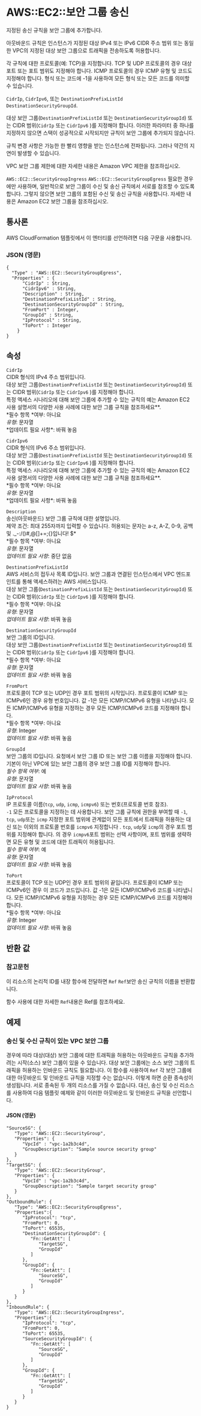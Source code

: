 # AWS::EC2::보안 그룹 송신

지정된 송신 규칙을 보안 그룹에 추가합니다.

아웃바운드 규칙은 인스턴스가 지정된 대상 IPv4 또는 IPv6 CIDR 주소 범위 또는 동일한 VPC의 지정된 대상 보안 그룹으로 트래픽을 전송하도록 허용합니다.

각 규칙에 대한 프로토콜(예: TCP)을 지정합니다. TCP 및 UDP 프로토콜의 경우 대상 포트 또는 포트 범위도 지정해야 합니다. ICMP 프로토콜의 경우 ICMP 유형 및 코드도 지정해야 합니다. 형식 또는 코드에 -1을 사용하여 모든 형식 또는 모든 코드를 의미할 수 있습니다.

`CidrIp`, `CidrIpv6`, 또는 `DestinationPrefixListId` `DestinationSecurityGroupId`.

대상 보안 그룹(`DestinationPrefixListId` 또는 `DestinationSecurityGroupId`) 또는 CIDR 범위(`CidrIp` 또는 `CidrIpv6` )를 지정해야 합니다. 이러한 파라미터 중 하나를 지정하지 않으면 스택이 성공적으로 시작되지만 규칙이 보안 그룹에 추가되지 않습니다.

규칙 변경 사항은 가능한 한 빨리 영향을 받는 인스턴스에 전파됩니다. 그러나 약간의 지연이 발생할 수 있습니다.

VPC 보안 그룹 제한에 대한 자세한 내용은 Amazon VPC 제한을 참조하십시오.

`AWS::EC2::SecurityGroupIngress` `AWS::EC2::SecurityGroupEgress` 필요한 경우에만 사용하며, 일반적으로 보안 그룹이 수신 및 송신 규칙에서 서로를 참조할 수 있도록 합니다. 그렇지 않으면 보안 그룹의 포함된 수신 및 송신 규칙을 사용합니다. 자세한 내용은 Amazon EC2 보안 그룹을 참조하십시오.

## 통사론

AWS CloudFormation 템플릿에서 이 엔터티를 선언하려면 다음 구문을 사용합니다.

### JSON (영문)

```
{
  "Type" : "AWS::EC2::SecurityGroupEgress",
  "Properties" : {
      "CidrIp" : String,
      "CidrIpv6" : String,
      "Description" : String,
      "DestinationPrefixListId" : String,
      "DestinationSecurityGroupId" : String,
      "FromPort" : Integer,
      "GroupId" : String,
      "IpProtocol" : String,
      "ToPort" : Integer
    }
}
```

## 속성

`CidrIp`  
CIDR 형식의 IPv4 주소 범위입니다.  
대상 보안 그룹(`DestinationPrefixListId` 또는 `DestinationSecurityGroupId`) 또는 CIDR 범위(`CidrIp` 또는 `CidrIpv6` )를 지정해야 합니다.  
특정 액세스 시나리오에 대해 보안 그룹에 추가할 수 있는 규칙의 예는 Amazon EC2 사용 설명서의 다양한 사용 사례에 대한 보안 그룹 규칙을 참조하세요\**.  
*필수 항목 *여부: 아니요  
*유형*: 문자열  
*업데이트 필요 사항\*: 바꿔 놓음

`CidrIpv6`  
CIDR 형식의 IPv6 주소 범위입니다.  
대상 보안 그룹(`DestinationPrefixListId` 또는 `DestinationSecurityGroupId`) 또는 CIDR 범위(`CidrIp` 또는 `CidrIpv6` )를 지정해야 합니다.  
특정 액세스 시나리오에 대해 보안 그룹에 추가할 수 있는 규칙의 예는 Amazon EC2 사용 설명서의 다양한 사용 사례에 대한 보안 그룹 규칙을 참조하세요\**.  
*필수 항목 *여부: 아니요  
*유형*: 문자열  
*업데이트 필요 사항\*: 바꿔 놓음

`Description`  
송신(아웃바운드) 보안 그룹 규칙에 대한 설명입니다.  
제약 조건: 최대 255자까지 입력할 수 있습니다. 허용되는 문자는 a-z, A-Z, 0-9, 공백 및 .\_-:/()#,@[]+=;{}입니다! $\*  
*필수 항목 *여부: 아니요  
_유형_: 문자열  
_업데이트 필요 사항_: 중단 없음

`DestinationPrefixListId`  
AWS 서비스의 접두사 목록 ID입니다. 보안 그룹과 연결된 인스턴스에서 VPC 엔드포인트를 통해 액세스하려는 AWS 서비스입니다.  
대상 보안 그룹(`DestinationPrefixListId` 또는 `DestinationSecurityGroupId`) 또는 CIDR 범위(`CidrIp` 또는 `CidrIpv6` )를 지정해야 합니다.  
*필수 항목 *여부: 아니요  
_유형_: 문자열  
_업데이트 필요 사항_: 바꿔 놓음

`DestinationSecurityGroupId`  
보안 그룹의 ID입니다.  
대상 보안 그룹(`DestinationPrefixListId` 또는 `DestinationSecurityGroupId`) 또는 CIDR 범위(`CidrIp` 또는 `CidrIpv6` )를 지정해야 합니다.  
*필수 항목 *여부: 아니요  
_유형_: 문자열  
_업데이트 필요 사항_: 바꿔 놓음

`FromPort`  
프로토콜이 TCP 또는 UDP인 경우 포트 범위의 시작입니다. 프로토콜이 ICMP 또는 ICMPv6인 경우 유형 번호입니다. 값 -1은 모든 ICMP/ICMPv6 유형을 나타냅니다. 모든 ICMP/ICMPv6 유형을 지정하는 경우 모든 ICMP/ICMPv6 코드를 지정해야 합니다.  
*필수 항목 *여부: 아니요  
_유형_: Integer  
_업데이트 필요 사항_: 바꿔 놓음

`GroupId`  
보안 그룹의 ID입니다. 요청에서 보안 그룹 ID 또는 보안 그룹 이름을 지정해야 합니다. 기본이 아닌 VPC에 있는 보안 그룹의 경우 보안 그룹 ID를 지정해야 합니다.  
_필수 항목 여부_: 예  
_유형_: 문자열  
_업데이트 필요 사항_: 바꿔 놓음

`IpProtocol`  
IP 프로토콜 이름(`tcp`, `udp`, `icmp`, `icmpv6`) 또는 번호(프로토콜 번호 참조).  
`-1` 모든 프로토콜을 지정하는 데 사용합니다. 보안 그룹 규칙에 권한을 부여할 때 `-1`, `tcp`, `udp`또는 `icmp` 지정한 포트 범위에 관계없이 모든 포트에서 트래픽을 허용하는 대신 또는 이외의 프로토콜 번호를 `icmpv6` 지정합니다 . `tcp`, `udp`및 `icmp`의 경우 포트 범위를 지정해야 합니다. 의 경우 `icmpv6`포트 범위는 선택 사항이며, 포트 범위를 생략하면 모든 유형 및 코드에 대한 트래픽이 허용됩니다.  
_필수 항목 여부_: 예  
_유형_: 문자열  
_업데이트 필요 사항_: 바꿔 놓음

`ToPort`  
프로토콜이 TCP 또는 UDP인 경우 포트 범위의 끝입니다. 프로토콜이 ICMP 또는 ICMPv6인 경우 이 코드가 코드입니다. 값 -1은 모든 ICMP/ICMPv6 코드를 나타냅니다. 모든 ICMP/ICMPv6 유형을 지정하는 경우 모든 ICMP/ICMPv6 코드를 지정해야 합니다.  
*필수 항목 *여부: 아니요  
_유형_: Integer  
_업데이트 필요 사항_: 바꿔 놓음

## 반환 값

### 참고문헌

이 리소스의 논리적 ID를 내장 함수에 전달하면 `Ref` `Ref`보안 송신 규칙의 이름을 반환합니다.

함수 사용에 대한 자세한 `Ref`내용은 Ref를 참조하세요.

## 예제

### 송신 및 수신 규칙이 있는 VPC 보안 그룹

경우에 따라 대상(대상) 보안 그룹에 대한 트래픽을 허용하는 아웃바운드 규칙을 추가하려는 시작(소스) 보안 그룹이 있을 수 있습니다. 대상 보안 그룹에는 소스 보안 그룹의 트래픽을 허용하는 인바운드 규칙도 필요합니다. 이 함수를 사용하여 `Ref` 각 보안 그룹에 대한 아웃바운드 및 인바운드 규칙을 지정할 수는 없습니다. 이렇게 하면 순환 종속성이 생성됩니다. 서로 종속된 두 개의 리소스를 가질 수 없습니다. 대신, 송신 및 수신 리소스를 사용하여 다음 템플릿 예제와 같이 이러한 아웃바운드 및 인바운드 규칙을 선언합니다.

#### JSON (영문)

```
"SourceSG": {
   "Type": "AWS::EC2::SecurityGroup",
   "Properties": {
      "VpcId" : "vpc-1a2b3c4d",
      "GroupDescription": "Sample source security group"
   }
},
"TargetSG": {
   "Type": "AWS::EC2::SecurityGroup",
   "Properties": {
      "VpcId" : "vpc-1a2b3c4d",
      "GroupDescription": "Sample target security group"
   }
},
"OutboundRule": {
   "Type": "AWS::EC2::SecurityGroupEgress",
   "Properties":{
      "IpProtocol": "tcp",
      "FromPort": 0,
      "ToPort": 65535,
      "DestinationSecurityGroupId": {
         "Fn::GetAtt": [
            "TargetSG",
            "GroupId"
         ]
      },
      "GroupId": {
         "Fn::GetAtt": [
            "SourceSG",
            "GroupId"
         ]
      }
   }
},
"InboundRule": {
   "Type": "AWS::EC2::SecurityGroupIngress",
   "Properties":{
      "IpProtocol": "tcp",
      "FromPort": 0,
      "ToPort": 65535,
      "SourceSecurityGroupId": {
         "Fn::GetAtt": [
            "SourceSG",
            "GroupId"
         ]
      },
      "GroupId": {
         "Fn::GetAtt": [
            "TargetSG",
            "GroupId"
         ]
      }
   }
}
```
